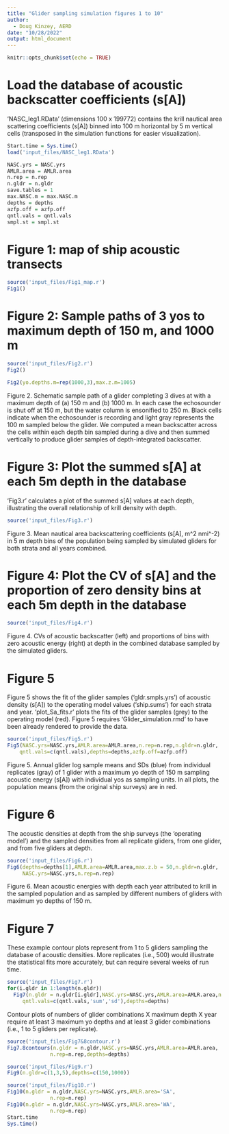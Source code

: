 ---
title: "Glider sampling simulation figures 1 to 10"
author:
  - Doug Kinzey, AERD
date: "10/28/2022"
output: html_document
---

```{r setup, include=FALSE}
knitr::opts_chunk$set(echo = TRUE)
```

# Load the database of acoustic backscatter coefficients (s[A])
'NASC_leg1.RData' (dimensions 100 x 199772) contains the krill nautical area scattering coefficients (s[A]) binned into 100 m horizontal by 5 m vertical cells  (transposed in the simulation functions for easier visualization).

```{r load_data}
Start.time = Sys.time()
load('input_files/NASC_leg1.RData')
```

```{r}
NASC.yrs = NASC.yrs
AMLR.area = AMLR.area
n.rep = n.rep
n.gldr = n.gldr
save.tables = 1
max.NASC.m = max.NASC.m
depths = depths
azfp.off = azfp.off 
qntl.vals = qntl.vals
smpl.st = smpl.st
```

# Figure 1: map of ship acoustic transects
```{r f1, ,fig.width=7,fig.height=7}
source('input_files/Fig1_map.r')
Fig1()
```

# Figure 2: Sample paths of 3 yos to maximum depth of 150 m, and 1000 m
```{r f2, ,fig.width=7,fig.height=7, fig.show="hold", out.width="50%"}
source('input_files/Fig2.r')
Fig2()

Fig2(yo.depths.m=rep(1000,3),max.z.m=1005)
```

Figure 2. Schematic sample path of a glider completing 3 dives at with a maximum depth of (a) 150 m and (b) 1000 m. In each case the echosounder is shut off at 150 m, but the water column is ensonified to 250 m. Black cells indicate when the echosounder is recording and light gray represents the 100 m sampled below the glider. We computed a mean backscatter across the cells within each depth bin sampled during a dive and then summed vertically to produce glider samples of depth-integrated backscatter.

# Figure 3: Plot the summed s[A] at each 5m depth in the database

'Fig3.r' calculates a plot of the summed s[A] values at each depth, illustrating the overall relationship of krill density with depth.
```{r fig3, fig.width=3.5,fig.height=4}
source('input_files/Fig3.r')
```

Figure 3. Mean nautical area backscattering coefficients (s[A], m^2 nmi^-2) in 5 m depth bins of the population being sampled by simulated gliders for both strata and all years combined.

# Figure 4: Plot the CV of s[A]  and the proportion of zero density bins at each 5m depth in the database
```{r fig4, fig.width=7,fig.height=7, fig.show="hold", out.width="50%"}
source('input_files/Fig4.r')
```

Figure 4. CVs of acoustic backscatter (left) and proportions of bins with zero acoustic energy (right) at depth in the combined database sampled by the simulated gliders.

# Figure 5

Figure 5 shows the fit of the glider samples ('gldr.smpls.yrs') of acoustic density (s[A]) to the operating model values ('ship.sums') for each strata and year. 'plot_Sa_fits.r' plots the fits of the glider samples (grey) to the operating model (red). Figure 5 requires 'Glider_simulation.rmd' to have been already rendered to provide the data.

```{r Fig5, ,fig.width=7,fig.height=7, fig.show="hold", out.width="50%"}
source('input_files/Fig5.r')
Fig5(NASC.yrs=NASC.yrs,AMLR.area=AMLR.area,n.rep=n.rep,n.gldr=n.gldr,
    qntl.vals=c(qntl.vals),depths=depths,azfp.off=azfp.off)
```

Figure 5. Annual glider log sample means and SDs (blue) from individual replicates (gray) of 1 glider with a maximum yo depth of 150 m sampling acoustic energy (s[A]) with individual yos as sampling units. In all plots, the population means (from the original ship surveys) are in red.

# Figure 6

The acoustic densities at depth from the ship surveys (the 'operating model') and the sampled densities from all replicate gliders, from one glider, and from five gliders at depth.

```{r fig6, fig.width=7,fig.height=7, fig.show="hold", out.width="50%"}
source('input_files/Fig6.r')
Fig6(depths=depths[1],AMLR.area=AMLR.area,max.z.b = 50,n.gldr=n.gldr,
     NASC.yrs=NASC.yrs,n.rep=n.rep)
```
Figure 6. Mean acoustic energies with depth each year attributed to krill in the sampled population and as sampled by different numbers of gliders with maximum yo depths of 150 m. 

# Figure 7

These example contour plots represent from 1 to 5 gliders sampling the database of acoustic densities. More replicates (i.e., 500) would illustrate the statistical fits more accurately, but can require several weeks of run time.

```{r fig7, fig.width=7,fig.height=7, fig.show="hold", out.width="50%"}
source('input_files/Fig7.r')
for(i.gldr in 1:length(n.gldr))
  Fig7(n.gldr = n.gldr[i.gldr],NASC.yrs=NASC.yrs,AMLR.area=AMLR.area,n.rep=n.rep,
     qntl.vals=c(qntl.vals,'sum','sd'),depths=depths)
```

Contour plots of numbers of glider combinations X maximum depth X year require at least 3 maximum yo depths and at least 3 glider combinations (i.e., 1 to 5 gliders per replicate).

```{r fig7&8_contours, fig.width=7,fig.height=7, fig.show="hold", out.width="50%"}
source('input_files/Fig7&8contour.r')
Fig7.8contours(n.gldr = n.gldr,NASC.yrs=NASC.yrs,AMLR.area=AMLR.area,
              n.rep=n.rep,depths=depths)
```

```{r fig9_coverage, fig.width=7,fig.height=7, fig.show="hold", out.width="50%"}
source('input_files/Fig9.r')
Fig9(n.gldr=c(1,3,5),depths=c(150,1000))
```

```{r fig10_delta, fig.width=7,fig.height=7, fig.show="hold", out.width="50%"}
source('input_files/Fig10.r')
Fig10(n.gldr = n.gldr,NASC.yrs=NASC.yrs,AMLR.area='SA',
              n.rep=n.rep)
Fig10(n.gldr = n.gldr,NASC.yrs=NASC.yrs,AMLR.area='WA',
              n.rep=n.rep)
Start.time
Sys.time()
```

